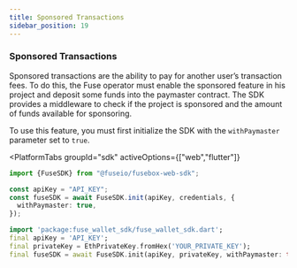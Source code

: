 ```yaml
---
title: Sponsored Transactions
sidebar_position: 19
---
```



### Sponsored Transactions

Sponsored transactions are the ability to pay for another user’s transaction fees. To do this, the Fuse operator must enable the sponsored feature in his project and deposit some funds into the paymaster contract. The SDK provides a middleware to check if the project is sponsored and the amount of funds available for sponsoring.

To use this feature, you must first initialize the SDK with the `withPaymaster` parameter set to `true`.

<PlatformTabs
	groupId="sdk"
	activeOptions={["web","flutter"]}
>
<PlatformTabItem value="web">

```typescript
import {FuseSDK} from "@fuseio/fusebox-web-sdk";

const apiKey = "API_KEY";
const fuseSDK = await FuseSDK.init(apiKey, credentials, {
  withPaymaster: true,
});
```

</PlatformTabItem>

<PlatformTabItem value="flutter">

```dart
import 'package:fuse_wallet_sdk/fuse_wallet_sdk.dart';
final apiKey = 'API_KEY';
final privateKey = EthPrivateKey.fromHex('YOUR_PRIVATE_KEY');
final fuseSDK = await FuseSDK.init(apiKey, privateKey, withPaymaster: true);
```

</PlatformTabItem>
</PlatformTabs>
